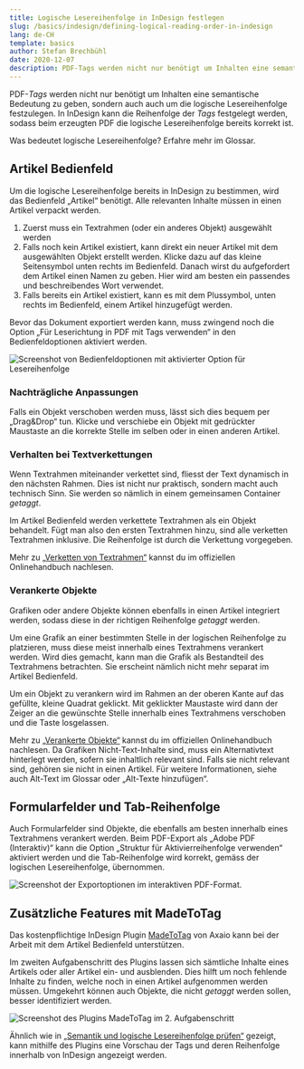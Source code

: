 ```yaml
---
title: Logische Lesereihenfolge in InDesign festlegen
slug: /basics/indesign/defining-logical-reading-order-in-indesign
lang: de-CH
template: basics
author: Stefan Brechbühl
date: 2020-12-07
description: PDF-Tags werden nicht nur benötigt um Inhalten eine semantische Bedeutung zu geben, sondern auch auch um die logische Lesereihenfolge festzulegen. In InDesign kann die Reihenfolge der Tags festgelegt werden, sodass beim erzeugten PDF die logische Lesereihenfolge bereits korrekt ist.
---
```


PDF-*Tags* werden nicht nur benötigt um Inhalten eine semantische Bedeutung zu geben, sondern auch auch um die logische Lesereihenfolge festzulegen. In InDesign kann die Reihenfolge der *Tags* festgelegt werden, sodass beim erzeugten PDF die logische Lesereihenfolge bereits korrekt ist.

<NoteMessage>
Was bedeutet <Link to="/de/glossary/#logische-lesereihenfolge">logische Lesereihenfolge</Link>? Erfahre mehr im Glossar.
</NoteMessage>

## Artikel Bedienfeld

Um die logische Lesereihenfolge bereits in InDesign zu bestimmen, wird das Bedienfeld „Artikel“ benötigt. Alle relevanten Inhalte müssen in einen Artikel verpackt werden. 

1. Zuerst muss ein Textrahmen (oder ein anderes Objekt) ausgewählt werden
2. Falls noch kein Artikel existiert, kann direkt ein neuer Artikel mit dem ausgewählten Objekt erstellt werden. Klicke dazu auf das kleine Seitensymbol unten rechts im Bedienfeld. Danach wirst du aufgefordert dem Artikel einen Namen zu geben. Hier wird am besten ein passendes und beschreibendes Wort verwendet.
3. Falls bereits ein Artikel existiert, kann es mit dem Plussymbol, unten rechts im Bedienfeld, einem Artikel hinzugefügt werden.

<WarningMessage>
Bevor das Dokument exportiert werden kann, muss zwingend noch die Option „Für Leserichtung in PDF mit Tags verwenden“ in den Bedienfeldoptionen aktiviert werden.
</WarningMessage>

![Screenshot von Bedienfeldoptionen mit aktivierter Option für Lesereihenfolge](indesign-artikel-reihenfolge.png)

### Nachträgliche Anpassungen

Falls ein Objekt verschoben werden muss, lässt sich dies bequem per „Drag&Drop“ tun. Klicke und verschiebe ein Objekt mit gedrückter Maustaste an die korrekte Stelle im selben oder in einen anderen Artikel.

### Verhalten bei Textverkettungen

Wenn Textrahmen miteinander verkettet sind, fliesst der Text dynamisch in den nächsten Rahmen. Dies ist nicht nur praktisch, sondern macht auch technisch Sinn. Sie werden so nämlich in einem gemeinsamen Container *getaggt*.

Im Artikel Bedienfeld werden verkettete Textrahmen als ein Objekt behandelt. Fügt man also den ersten Textrahmen hinzu, sind alle verketten Textrahmen inklusive. Die Reihenfolge ist durch die Verkettung vorgegeben.

<NoteMessage>
Mehr zu <a href="https://helpx.adobe.com/ch_de/indesign/using/threading-text.html">„Verketten von Textrahmen“</a> kannst du im offiziellen Onlinehandbuch nachlesen.
</NoteMessage>

### Verankerte Objekte

Grafiken oder andere Objekte können ebenfalls in einen Artikel integriert werden, sodass diese in der richtigen Reihenfolge *getaggt* werden.

Um eine Grafik an einer bestimmten Stelle in der logischen Reihenfolge zu platzieren, muss diese meist innerhalb eines Textrahmens verankert werden. Wird dies gemacht, kann man die Grafik als Bestandteil des Textrahmens betrachten. Sie erscheint nämlich nicht mehr separat im Artikel Bedienfeld.

Um ein Objekt zu verankern wird im Rahmen an der oberen Kante auf das gefüllte, kleine Quadrat geklickt. Mit geklickter Maustaste wird dann der Zeiger an die gewünschte Stelle innerhalb eines Textrahmens verschoben und die Taste losgelassen.

<NoteMessage>
Mehr zu <a href="https://helpx.adobe.com/ch_de/indesign/using/anchored-objects.html">„Verankerte Objekte“</a> kannst du im offiziellen Onlinehandbuch nachlesen.
</NoteMessage>

<NoteMessage>
Da Grafiken Nicht-Text-Inhalte sind, muss ein Alternativtext hinterlegt werden, sofern sie inhaltlich relevant sind. Falls sie nicht relevant sind, gehören sie nicht in einen Artikel. Für weitere Informationen, siehe auch <Link to="/de/glossary/#alt-text">Alt-Text</Link> im Glossar oder <Link to="/de/basics/general/add-an-alt-text/">„Alt-Texte hinzufügen“</Link>.
</NoteMessage>

## Formularfelder und Tab-Reihenfolge

Auch Formularfelder sind Objekte, die ebenfalls am besten innerhalb eines Textrahmens verankert werden. Beim PDF-Export als „Adobe PDF (Interaktiv)“ kann die Option „Struktur für Aktivierreihenfolge verwenden“ aktiviert werden und die Tab-Reihenfolge wird korrekt, gemäss der logischen Lesereihenfolge, übernommen.

![Screenshot der Exportoptionen im interaktiven PDF-Format.](indesign_pdf_export_interaktiv.png)

## Zusätzliche Features mit MadeToTag

Das kostenpflichtige InDesign Plugin [MadeToTag](https://www.axaio.com/doku.php/de:products:madetotag) von Axaio kann bei der Arbeit mit dem Artikel Bedienfeld unterstützen. 

Im zweiten Aufgabenschritt des Plugins lassen sich sämtliche Inhalte eines Artikels oder aller Artikel ein- und ausblenden. Dies hilft um noch fehlende Inhalte zu finden, welche noch in einen Artikel aufgenommen werden müssen. Umgekehrt können auch Objekte, die nicht *getaggt* werden sollen, besser identifiziert werden.

![Screenshot des Plugins MadeToTag im 2. Aufgabenschritt](mtt_artikel.png)

Ähnlich wie in [„Semantik und logische Lesereihenfolge prüfen“](/de/basics/general/check-semantics-and-logical-reading-order/) gezeigt, kann mithilfe des Plugins eine Vorschau der Tags und deren Reihenfolge innerhalb von InDesign angezeigt werden.